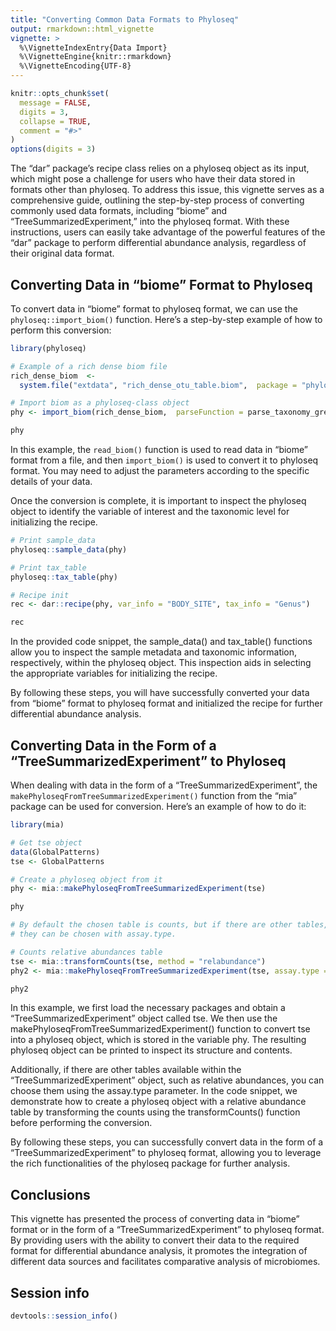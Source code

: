 ```yaml
---
title: "Converting Common Data Formats to Phyloseq"
output: rmarkdown::html_vignette
vignette: >
  %\VignetteIndexEntry{Data Import}
  %\VignetteEngine{knitr::rmarkdown}
  %\VignetteEncoding{UTF-8}
---
```


```r
knitr::opts_chunk$set(
  message = FALSE,
  digits = 3,
  collapse = TRUE,
  comment = "#>"
)
options(digits = 3)
```

The "dar" package's recipe class relies on a phyloseq object as its input, which might pose a challenge for users who have their data stored in formats other than phyloseq. To address this issue, this vignette serves as a comprehensive guide, outlining the step-by-step process of converting commonly used data formats, including "biome" and "TreeSummarizedExperiment," into the phyloseq format. With these instructions, users can easily take advantage of the powerful features of the "dar" package to perform differential abundance analysis, regardless of their original data format.

## Converting Data in "biome" Format to Phyloseq

To convert data in "biome" format to phyloseq format, we can use the `phyloseq::import_biom()` function. Here's a step-by-step example of how to perform this conversion:

```r
library(phyloseq)

# Example of a rich dense biom file
rich_dense_biom  <-
  system.file("extdata", "rich_dense_otu_table.biom",  package = "phyloseq")

# Import biom as a phyloseq-class object
phy <- import_biom(rich_dense_biom,  parseFunction = parse_taxonomy_greengenes)

phy
```

In this example, the `read_biom()` function is used to read data in "biome" format from a file, and then `import_biom()` is used to convert it to phyloseq format. You may need to adjust the parameters according to the specific details of your data.

Once the conversion is complete, it is important to inspect the phyloseq object to identify the variable of interest and the taxonomic level for initializing the recipe.

```r
# Print sample_data
phyloseq::sample_data(phy)

# Print tax_table
phyloseq::tax_table(phy)

# Recipe init
rec <- dar::recipe(phy, var_info = "BODY_SITE", tax_info = "Genus")

rec
```

In the provided code snippet, the sample_data() and tax_table() functions allow you to inspect the sample metadata and taxonomic information, respectively, within the phyloseq object. This inspection aids in selecting the appropriate variables for initializing the recipe.

By following these steps, you will have successfully converted your data from "biome" format to phyloseq format and initialized the recipe for further differential abundance analysis.

## Converting Data in the Form of a "TreeSummarizedExperiment" to Phyloseq

When dealing with data in the form of a "TreeSummarizedExperiment", the `makePhyloseqFromTreeSummarizedExperiment()` function from the "mia" package can be used for conversion. Here's an example of how to do it:

```r
library(mia)

# Get tse object
data(GlobalPatterns)
tse <- GlobalPatterns

# Create a phyloseq object from it
phy <- mia::makePhyloseqFromTreeSummarizedExperiment(tse)

phy

# By default the chosen table is counts, but if there are other tables,
# they can be chosen with assay.type.

# Counts relative abundances table
tse <- mia::transformCounts(tse, method = "relabundance")
phy2 <- mia::makePhyloseqFromTreeSummarizedExperiment(tse, assay.type = "relabundance")

phy2
```

In this example, we first load the necessary packages and obtain a "TreeSummarizedExperiment" object called tse. We then use the makePhyloseqFromTreeSummarizedExperiment() function to convert tse into a phyloseq object, which is stored in the variable phy. The resulting phyloseq object can be printed to inspect its structure and contents.

Additionally, if there are other tables available within the "TreeSummarizedExperiment" object, such as relative abundances, you can choose them using the assay.type parameter. In the code snippet, we demonstrate how to create a phyloseq object with a relative abundance table by transforming the counts using the transformCounts() function before performing the conversion.

By following these steps, you can successfully convert data in the form of a "TreeSummarizedExperiment" to phyloseq format, allowing you to leverage the rich functionalities of the phyloseq package for further analysis.

## Conclusions

This vignette has presented the process of converting data in "biome" format or in the form of a "TreeSummarizedExperiment" to phyloseq format. By providing users with the ability to convert their data to the required format for differential abundance analysis, it promotes the integration of different data sources and facilitates comparative analysis of microbiomes.

## Session info

```r
devtools::session_info()
```
